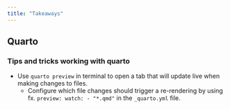 ```yaml
---
title: "Takeaways"
---
```


## Quarto

### Tips and tricks working with quarto

-   Use `quarto preview` in terminal to open a tab that will update live when making changes to files.
    -   Configure which file changes should trigger a re-rendering by using fx. `preview: watch: - "*.qmd"` in the `_quarto.yml` file.